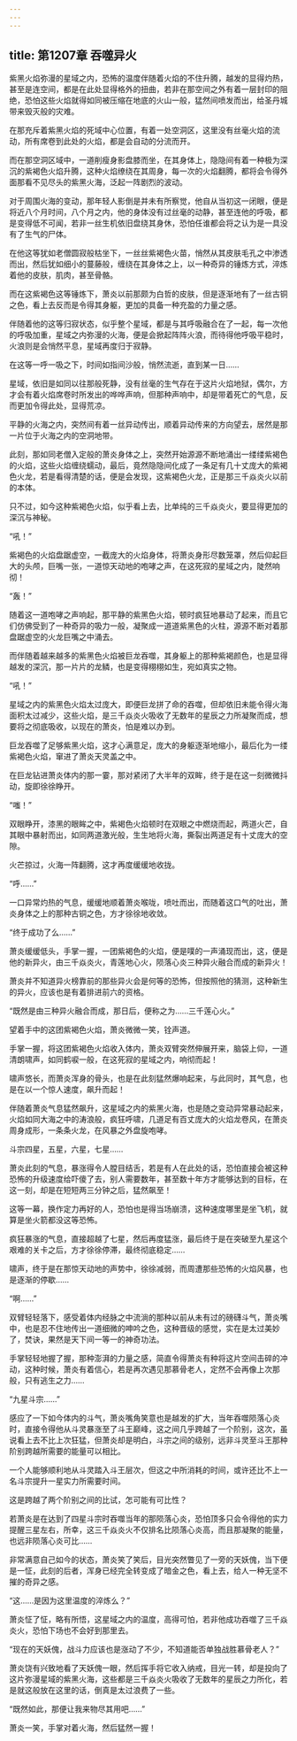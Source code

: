 ```yaml
---
---
---
```

title: 第1207章 吞噬异火
---



紫黑火焰弥漫的星域之内，恐怖的温度伴随着火焰的不住升腾，越发的显得灼热，甚至是连空间，都是在此处显得格外的扭曲，若非在那空间之外有着一层封印的阻绝，恐怕这些火焰就得如同被压缩在地底的火山一般，猛然间喷发而出，给圣丹城带来毁灭般的灾难。

在那充斥着紫黑火焰的死域中心位置，有着一处空洞区，这里没有丝毫火焰的流动，所有席卷到此处的火焰，都是会自动的分流而开。

而在那空洞区域中，一道削瘦身影盘膝而坐，在其身体上，隐隐间有着一种极为深沉的紫褐色火焰升腾，这种火焰缭绕在其周身，每一次的火焰翻腾，都将会令得外面那看不见尽头的紫黑火海，泛起一阵剧烈的波动。

对于周围火海的变动，那年轻人影倒是并未有所察觉，他自从当初这一闭眼，便是将近八个月时间，八个月之内，他的身体没有过丝毫的动静，甚至连他的呼吸，都是变得低不可闻，若非一丝生机依旧盘绕其身休，恐怕任谁都会将之认为是一具没有了生气的尸体。

在他这等犹如老僧圆寂般枯坐下，一丝丝紫褐色火苗，悄然从其皮肤毛孔之中渗透而出，然后犹如细小的蔓藤般，缠绕在其身体之上，以一种奇异的锤炼方式，淬炼着他的皮肤，肌肉，甚至骨骼。

而在这紫褐色这等锤炼下，萧炎以前那颇为白哲的皮肤，但是逐渐地有了一丝古铜之色，看上去反而是令得其身躯，更加的具备一种充盈的力量之感。

伴随着他的这等归寂状态，似乎整个星域，都是与其呼吸融合在了一起，每一次他的呼吸加重，星域之内弥漫的火海，便是会掀起阵阵火浪，而待得他呼吸平稳时，火浪则是会悄然平息，星域再度归于寂静。

在这等一呼一吸之下，时间如指间沙般，悄然流逝，直到某一日……

星域，依旧是如同以往那般死静，没有丝毫的生气存在于这片火焰地狱，偶尔，方才会有着火焰席卷时所发出的哗哗声响，但那种声响中，却是带着死亡的气息，反而更加令得此处，显得荒凉。

平静的火海之内，突然间有着一丝异动传出，顺着异动传来的方向望去，居然是那一片位于火海之内的空洞地带。

此刻，那如同老僧入定般的萧炎身体之上，突然开始源源不断地涌出一缕缕紫褐色的火焰，这些火焰缠绕蠕动，最后，竟然隐隐间化成了一条足有几十丈庞大的紫褐色火龙，若是看得清楚的话，便是会发现，这紫褐色火龙，正是那三千焱炎火以前的本体。

只不过，如今这种紫褐色火焰，似乎看上去，比单纯的三千焱炎火，要显得更加的深沉与神秘。

“吼！”

紫褐色的火焰盘踞虚空，一截庞大的火焰身体，将萧炎身形尽数笼罩，然后仰起巨大的头颅，巨嘴一张，一道惊天动地的咆哮之声，在这死寂的星域之内，陡然响彻！

“轰！”

随着这一道咆哮之声响起，那平静的紫黑色火焰，顿时疯狂地暴动了起来，而且它们仿佛受到了一种奇异的吸力一般，凝聚成一道道紫黑色的火柱，源源不断对着那盘踞虚空的火龙巨嘴之中涌去。

而伴随着越来越多的紫黑色火焰被巨龙吞噬，其身躯上的那种紫褐颜色，也是显得越发的深沉，那一片片的龙鳞，也是变得栩栩如生，宛如真实之物。

“吼！”

星域之内的紫黑色火焰太过庞大，即便巨龙拼了命的吞噬，但却依旧未能令得火海面积太过减少，这些火焰，是三千焱炎火吸收了无数年的星辰之力所凝聚而成，想要将之彻底吸收，以现在的萧炎，怕是难以办到。

巨龙吞噬了足够紫黑火焰，这才心满意足，庞大的身躯逐渐地缩小，最后化为一缕紫褐色火焰，窜进了萧炎天灵盖之中。

在巨龙钻进萧炎体内的那一霎，那对紧闭了大半年的双眸，终于是在这一刻微微抖动，旋即徐徐睁开。

“嗤！”

双眼睁开，漆黑的眼眸之中，紫褐色火焰顿时在双眼之中燃烧而起，两道火芒，自其眼中暴射而出，如同两道激光般，生生地将火海，撕裂出两道足有十丈庞大的空隙。

火芒掠过，火海一阵翻腾，这才再度缓缓地收拢。

“呼……”

一口异常灼热的气息，缓缓地顺着萧炎喉咙，喷吐而出，而随着这口气的吐出，萧炎身体之上的那种古铜之色，方才徐徐地收敛。

“终于成功了么……”

萧炎缓缓低头，手掌一握，一团紫褐色的火焰，便是噗的一声涌现而出，这，便是他的新异火，由三千焱炎火，青莲地心火，陨落心炎三种异火融合而成的新异火！

萧炎并不知道异火榜靠前的那些异火会是何等的恐怖，但按照他的猜测，这种新生的异火，应该也是有着排进前六的资格。

“既然是由三种异火融合而成，那日后，便称之为……三千莲心火。”

望着手中的这团紫褐色火焰，萧炎微微一笑，铨声道。

手掌一握，将这团紫褐色火焰收入体内，萧炎双臂突然伸展开来，脑袋上仰，一道清朗啸声，如同鹤唳一般，在这死寂的星域之内，响彻而起！

啸声悠长，而萧炎浑身的骨头，也是在此刻猛然爆响起来，与此同时，其气息，也是在以一个惊人速度，飙升而起！

伴随着萧炎气息猛然飙升，这星域之内的紫黑火海，也是随之变动异常暴动起来，火焰如同大海之中的涛浪般，疯狂呼啸，几道足有百丈庞大的火焰龙卷风，在萧炎周身成形，一条条火龙，在风暴之外盘旋咆哮。

斗宗四星，五星，六星，七星……

萧炎此刻的气息，暴涨得令人膛目结舌，若是有人在此处的话，恐怕直接会被这种恐怖的升级速度给吓傻了去，别人需要数年，甚至数十年方才能够达到的目标，在这一刻，却是在短短两三分钟之后，猛然飙至！

这等一幕，换作定力再好的人，恐怕也是得当场崩溃，这种速度哪里是坐飞机，就算是坐火箭都没这等恐怖。

疯狂暴涨的气息，直接超越了七星，然后再度猛涨，最后终于是在突破至九星这个艰难的关卡之后，方才徐徐停滞，最终彻底稳定……

啸声，终于是在那惊天动地的声势中，徐徐减弱，而周遭那些恐怖的火焰风暴，也是逐渐的停歇……

“啊……”

双臂轻轻落下，感受着体内经脉之中流淌的那种以前从未有过的磅礴斗气，萧炎嘴中，也是忍不住地传出一道细微的呻吟之色，这种晋级的感觉，实在是太过美妙了，焚诀，果然是天下间一等一的神奇功法。

手掌轻轻地握了握，那种澎湃的力量之感，简直令得萧炎有种将这片空间击碎的冲动，这种时候，萧炎有着信心，若是再次遇见那慕骨老人，定然不会再像上次那般，只有逃生之力……

“九星斗宗……”

感应了一下如今体内的斗气，萧炎嘴角笑意也是越发的扩大，当年吞噬陨落心炎时，直接令得他从斗灵暴涨至了斗王巅峰，这之间几乎跨越了一个阶别，这次，虽说看上去不比上次狂猛，但萧炎却是明白，斗宗之间的级别，远非斗灵至斗王那种阶别跨越所需要的能量可以相比。

一个人能够顺利地从斗灵踏入斗王层次，但这之中所消耗的时间，或许还比不上一名斗宗提升一星实力所需要时间。

这是跨越了两个阶别之间的比试，怎可能有可比性？

若萧炎是在达到了四星斗宗时吞噬当年的那陨落心炎，恐怕顶多只会令得他的实力提醒三星左右，所幸，这三千焱炎火不仅排名比陨落心炎高，而且那凝聚的能量，也远非陨落心炎可比……

非常满意自己如今的状态，萧炎笑了笑后，目光突然瞥见了一旁的天妖傀，当下便是一怔，此刻的后者，浑身已经完全转变成了暗金之色，看上去，给人一种无坚不摧的奇异之感。

“这……是因为这里温度的淬炼么？”

萧炎怔了怔，略有所悟，这星域之内的温度，高得可怕，若非他成功吞噬了三千焱炎火，恐怕下场也不会好到那里去。

“现在的天妖傀，战斗力应该也是涨动了不少，不知道能否单独战胜慕骨老人？”

萧炎饶有兴致地看了天妖傀一眼，然后挥手将它收入纳戒，目光一转，却是投向了这片弥漫星域的紫黑火海，这些都是三千焱炎火吸收了无数年的星辰之力所化，若是就这般放在这里的话，倒真是太过浪费了一些。

“既然如此，那便让我来物尽其用吧……”

萧炎一笑，手掌对着火海，然后猛然一握！
